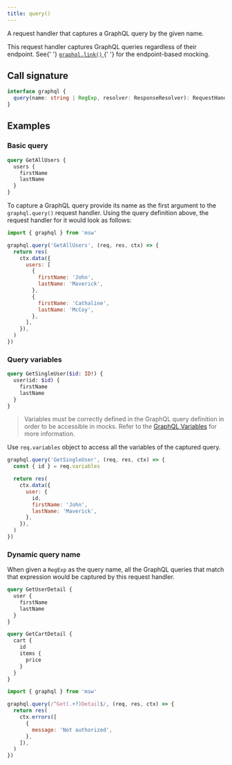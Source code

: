 ```yaml
---
title: query()
---
```


A request handler that captures a GraphQL query by the given name.

<Hint mode="warning">
  This request handler captures GraphQL queries regardless of their endpoint.
  See{' '}
  <a href="/docs/api/graphql/link">
    <code>graphql.link()</code>
  </a>{' '}
  for the endpoint-based mocking.
</Hint>

## Call signature

```ts
interface graphql {
  query(name: string | RegExp, resolver: ResponseResolver): RequestHandler
}
```

## Examples

### Basic query

```graphql
query GetAllUsers {
  users {
    firstName
    lastName
  }
}
```

To capture a GraphQL query provide its name as the first argument to the `graphql.query()` request handler. Using the query definition above, the request handler for it would look as follows:

```js
import { graphql } from 'msw'

graphql.query('GetAllUsers', (req, res, ctx) => {
  return res(
    ctx.data({
      users: [
        {
          firstName: 'John',
          lastName: 'Maverick',
        },
        {
          firstName: 'Cathaline',
          lastName: 'McCoy',
        },
      ],
    }),
  )
})
```

### Query variables

```graphql focusedLines=1
query GetSingleUser($id: ID!) {
  user(id: $id) {
    firstName
    lastName
  }
}
```

> Variables must be correctly defined in the GraphQL query definition in order to be accessible in mocks. Refer to the [GraphQL Variables](https://graphql.org/learn/queries/#variables) for more information.

Use `req.variables` object to access all the variables of the captured query.

```js focusedLines=2
graphql.query('GetSingleUser', (req, res, ctx) => {
  const { id } = req.variables

  return res(
    ctx.data({
      user: {
        id,
        firstName: 'John',
        lastName: 'Maverick',
      },
    }),
  )
})
```

### Dynamic query name

When given a `RegExp` as the query name, all the GraphQL queries that match that expression would be captured by this request handler.

```graphql
query GetUserDetail {
  user {
    firstName
    lastName
  }
}

query GetCartDetail {
  cart {
    id
    items {
      price
    }
  }
}
```

```js focusedLines=3
import { graphql } from 'msw'

graphql.query(/^Get(.+?)Detail$/, (req, res, ctx) => {
  return res(
    ctx.errors([
      {
        message: 'Not authorized',
      },
    ]),
  )
})
```
